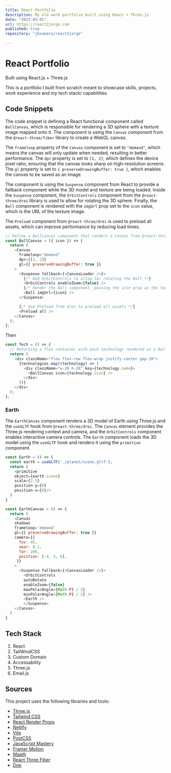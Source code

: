 ```yaml
---
title: React Portfolio
description: My old work portfolio built using React + Three.js
date: "2023-03-01"
url: https://react2jorge.com
published: true
repository: "jbxamora/react2jorge"
  
---
```

# React Portfolio

Built using React.js + Three.js


This is a portfolio I built from scratch meant to showcase skills, projects, work experience and my tech stack/ capabilities.

## Code Snippets

The code snippet is defining a React functional component called `BallCanvas`, which is responsible for rendering a 3D sphere with a texture image mapped onto it. The component is using the `Canvas` component from the `@react-three/fiber` library to create a WebGL canvas.

The `frameloop` property of the `Canvas` component is set to `"demand"`, which means the canvas will only update when needed, resulting in better performance. The `dpr` property is set to `[1, 2]`, which defines the device pixel ratio, ensuring that the canvas looks sharp on high-resolution screens. The `gl` property is set to `{ preserveDrawingBuffer: true }`, which enables the canvas to be saved as an image.

The component is using the `Suspense` component from React to provide a fallback component while the 3D model and texture are being loaded. Inside the `Suspense` component, the `OrbitControls` component from the `@react-three/drei` library is used to allow for rotating the 3D sphere. Finally, the `Ball` component is rendered with the `imgUrl` prop set to the `icon` value, which is the URL of the texture image.

The `Preload` component from `@react-three/drei` is used to preload all assets, which can improve performance by reducing load times.

```js
// Define a BallCanvas component that renders a Canvas from @react-three/fiber
const BallCanvas = ({ icon }) => {
  return (
    <Canvas
      frameloop="demand"
      dpr={[1, 2]}
      gl={{ preserveDrawingBuffer: true }}
    >
      <Suspense fallback={<CanvasLoader />}>
        {/* Add OrbitControls to allow for rotating the Ball */}
        <OrbitControls enableZoom={false} />
        {/* Render the Ball component, passing the icon prop as the texture URL */}
        <Ball imgUrl={icon} />
      </Suspense>

      {/* Use Preload from drei to preload all assets */}
      <Preload all />
    </Canvas>
  );
};
```
Then

```js
const Tech = () => {
  // Returning a flex container with each technology rendered as a BallCanvas component
  return (
    <div className="flex flex-row flex-wrap justify-center gap-10">
      {technologies.map((technology) => (
        <div className="w-28 h-28" key={technology.name}>
          <BallCanvas icon={technology.icon} />
        </div>
      ))}
    </div>
  );
};
```

### Earth
The `EarthCanvas` component renders a 3D model of Earth using Three.js and the `useGLTF` hook from `@react-three/drei`. The `Canvas` element provides the Three.js rendering context and camera, and the `OrbitControls` component enables interactive camera controls. The `Earth` component loads the 3D model using the `useGLTF` hook and renders it using the `primitive` component.
```js
const Earth = () => {
  const earth = useGLTF('./planet/scene.gltf');
  return (
    <primitive 
    object={earth.scene}
    scale={2.5}
    position-y={0}
    position-x={0}/>
  )
}

const EarthCanvas = () => {
  return (
    <Canvas
    shadows
    frameloop='demand'
    gl={{ preserveDrawingBuffer: true }}
    camera={{
      fov: 45,
      near: 0.1,
      far: 200,
      position: [-4, 3, 6],
     }}
    >
      <Suspense fallback={<CanvasLoader />}>
        <OrbitControls 
        autoRotate
        enableZoom={false}
        maxPolarAngle={Math.PI / 2}
        minPolarAngle={Math.PI / 2} />
        <Earth />
        </Suspense>
    </Canvas>
  )
}

```
## Tech Stack

1. React
2. TailWindCSS
3. Custom Domain
4. Accessability
5. Three.js
6. Email.js

## Sources

This project uses the following libraries and tools:

- [Three.js](https://threejs.org/)
- [Tailwind CSS](https://tailwindcss.com/docs/installation)
- [React Render Props](https://reactjs.org/docs/render-props.html)
- [Netlify](https://docs.netlify.com/get-started/)
- [Vite](https://vitejs.dev/guide/)
- [PostCSS](https://postcss.org/)
- [JavaScript Mastery](https://www.jsmastery.pro/resources)
- [Framer Motion](https://www.framer.com/motion/?utm_source=motion-readme-docs)
- [Maath](https://www.npmjs.com/package/maath?activeTab=explore)
- [React Three Fiber](https://docs.pmnd.rs/react-three-fiber/getting-started/introduction)
- [Drei](https://github.com/pmndrs/drei)